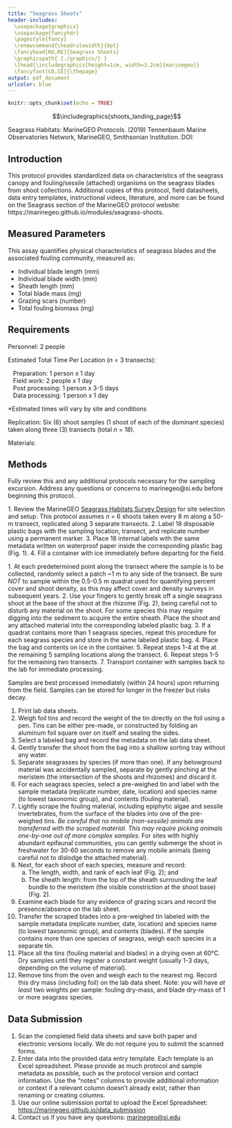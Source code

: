 ```yaml
---
title: "Seagrass Shoots"
header-includes:
  \usepackage{graphicx}
  \usepackage{fancyhdr}
  \pagestyle{fancy}
  \renewcommand{\headrulewidth}{0pt}
  \fancyhead[RO,RE]{Seagrass Shoots}
  \graphicspath{ {./graphics/} }
  \lhead{\includegraphics[height=1cm, width=3.2cm]{marinegeo}}
  \fancyfoot[CO,CE]{\thepage}
output: pdf_document
urlcolor: blue
---
```


```r
knitr::opts_chunk$set(echo = TRUE)
```

\noindent\rule{\textwidth}{0.4pt}

$$\includegraphics{shoots_landing_page}$$


\underline{How to cite this work:} Seagrass Habitats: MarineGEO Protocols. (2019) Tennenbaum Marine Observatories Network, MarineGEO, Smithsonian Institution. DOI:

\vspace*{\fill}
\begin{center}
\includegraphics[height=1.5cm, width=4.8cm]{smithsonian}\\
marinegeo@si.edu
\end{center}

\thispagestyle{empty}
\clearpage
\pagenumbering{arabic}

\noindent\rule{\textwidth}{0.4pt}

## Introduction

This protocol provides standardized data on characteristics of the seagrass canopy and fouling/sessile (attached) organisms on the seagrass blades from shoot collections. Additional copies of this protocol, field datasheets, data entry templates, instructional videos, literature, and more can be found on the Seagrass section of the MarineGEO protocol website: https://marinegeo.github.io/modules/seagrass-shoots.

\noindent\rule{\textwidth}{0.4pt}

## Measured Parameters

This assay quantifies physical characteristics of seagrass blades and the associated fouling community, measured as:

*	Individual blade length (mm)
*	Individual blade width (mm)
*	Sheath length (mm)
*	Total blade mass (mg)
*	Grazing scars (number)
*	Total fouling biomass (mg)

\noindent\rule{\textwidth}{0.4pt}

## Requirements

Personnel: 2 people

Estimated Total Time Per Location (*n* = 3 transects):

|    Preparation: 1 person x 1 day
|    Field work: 2 people x 1 day
|    Post processing: 1 person x 3-5 days
|    Data processing: 1 person x 1 day

*Estimated times will vary by site and conditions

Replication: Six (6) shoot samples (1 shoot of each of the dominant species) taken along three (3) transects (total *n* = 18).

Materials:

\underline{Survey Design:}

\renewcommand{\labelitemi}{$\square$}
\setlength{\parskip}{0.1em}
\begin{itemize}
  \item 1 50-m metric transect tape
  \item Hand-held GPS unit
  \item 2 PVC marker poles (diameter and length as needed)
\end{itemize}
\vspace{\baselineskip}

\underline{Fieldwork:}

\renewcommand{\labelitemi}{$\square$}
\setlength{\parskip}{0.1em}
\begin{itemize}
  \item 18 plastic bags with external and internal labels \href{https://ziploc.com/en/Products/Bags/Sandwich-and-Snack/Sandwich-Bags}{(example)}
  \item 1 cooler with ice (optional)
\end{itemize}
\vspace{\baselineskip}

\underline{Post-Processing:}

\renewcommand{\labelitemi}{$\square$}
\setlength{\parskip}{0.1em}
\begin{itemize}
  \item 72+ pre-weighed foil tins \href{https://www.thomassci.com/Laboratory-Supplies/Weighing-Dishes/_/Aluminum-Weighing-Boats?=&q=Weigh+Boat}{(example)}
  \item Sorting tray
  \item Pencil/pen
  \item Permanent marker
  \item Microscope slide or other scraping instrument
  \item Ruler (mm)
  \item Drying oven
\end{itemize}
\vspace{\baselineskip}

\noindent\rule{\textwidth}{0.4pt}

## Methods

Fully review this and any additional protocols necessary for the sampling excursion. Address any questions or concerns to marinegeo@si.edu before beginning this protocol.
\vspace{\baselineskip}

\underline{Preparation:}
1.	Review the MarineGEO [Seagrass Habitats Survey Design](https://marinegeo.github.io/seagrass) for site selection and setup. This protocol assumes *n* = 6 shoots taken every 8 m along a 50-m transect, replicated along 3 separate transects.
2.	Label 18 disposable plastic bags with the sampling location, transect, and replicate number using a permanent marker.
3.	Place 18 internal labels with the same metadata written on waterproof paper inside the corresponding plastic bag (Fig. 1).
4.	Fill a container with ice immediately before departing for the field.
\vspace{\baselineskip}

\underline{Fieldwork:}
1.	At each predetermined point along the transect where the sample is to be collected, randomly select a patch ~1 m to any side of the transect. Be sure *NOT* to sample within the 0.5-0.5 m quadrat used for quantifying percent cover and shoot density, as this may affect cover and density surveys in subsequent years.
2.	Use your fingers to gently break off a single seagrass shoot at the base of the shoot at the rhizome (Fig. 2), being careful not to disturb any material on the shoot. For some species this may require digging into the sediment to acquire the entire sheath. Place the shoot and any attached material into the corresponding labeled plastic bag.
3.	If a quadrat contains more than 1 seagrass species, repeat this procedure for each seagrass species and store in the same labeled plastic bag.
4.	Place the bag and contents on ice in the container.
5.	Repeat steps 1-4 at the at the remaining 5 sampling locations along the transect.
6.	Repeat steps 1-5 for the remaining two transects.
7.	Transport container with samples back to the lab for immediate processing.
\vspace{\baselineskip}

\underline{Post-Processing:}
Samples are best processed immediately (within 24 hours) upon returning from the field. Samples can be stored for longer in the freezer but risks decay.

1.	Print lab data sheets.
2.	Weigh foil tins and record the weight of the tin directly on the foil using a pen. Tins can be either pre-made, or constructed by folding an aluminum foil square over on itself and sealing the sides.
3.	Select a labeled bag and record the metadata on the lab data sheet.
4.	Gently transfer the shoot from the bag into a shallow sorting tray without any water.
5.	Separate seagrasses by species (if more than one). If any belowground material was accidentally sampled, separate by gently pinching at the meristem (the intersection of the shoots and rhizomes) and discard it.
6.	For each seagrass species, select a pre-weighed tin and label with the sample metadata (replicate number, date, location) and species name (to lowest taxonomic group), and contents (fouling material).
7.	Lightly scrape the fouling material, including epiphytic algae and sessile invertebrates, from the surface of the blades into one of the pre-weighed tins. *Be careful that no mobile (non-sessile) animals are transferred with the scraped material. This may require picking animals one-by-one out of more complex samples.* For sites with highly abundant epifaunal communities, you can gently submerge the shoot in freshwater for 30-60 seconds to remove any mobile animals (being careful not to dislodge the attached material).
8.	Next, for each shoot of each species, measure and record:
      a. The length, width, and rank of each leaf (Fig. 2); and
      b. The sheath length: from the top of the sheath surrounding the leaf bundle to the meristem (the visible constriction at the shoot base) (Fig. 2).
9.	Examine each blade for any evidence of grazing scars and record the presence/absence on the lab sheet.
10.	Transfer the scraped blades into a pre-weighed tin labeled with the sample metadata (replicate number, date, location) and species name (to lowest taxonomic group), and contents (blades). If the sample contains more than one species of seagrass, weigh each species in a separate tin.
11.	Place all the tins (fouling material and blades) in a drying oven at 60°C. Dry samples until they register a constant weight (usually 1-3 days, depending on the volume of material).
12.	Remove tins from the oven and weigh each to the nearest mg. Record this dry mass (including foil) on the lab data sheet. Note: you will have *at least* two weights per sample: fouling dry-mass, and blade dry-mass of 1 or more seagrass species.

\noindent\rule{\textwidth}{0.4pt}

## Data Submission

1. Scan the completed ﬁeld data sheets and save both paper and electronic versions locally. We do not require you to submit the scanned forms.
2. Enter data into the provided data entry template. Each template is an Excel spreadsheet. Please provide as much protocol and sample metadata as possible, such as the protocol version and contact information. Use the “notes” columns to provide additional information or context if a relevant column doesn’t already exist, rather than renaming or creating columns.
3. Use our online submission portal to upload the Excel Spreadsheet: [https://marinegeo.github.io/data_submission](https://marinegeo.github.io/data_submission)
4. Contact us if you have any questions: [marinegeo@si.edu](mailto:marinegeo@si.edu)
